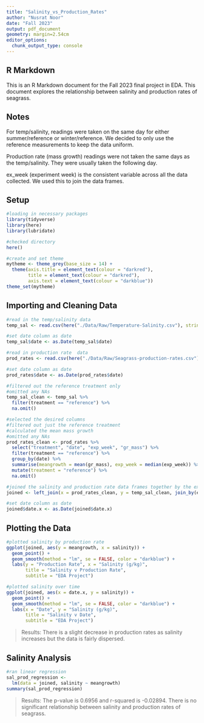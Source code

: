 ```yaml
---
title: "Salinity_vs_Production_Rates"
author: "Nusrat Noor"
date: "Fall 2023"
output: pdf_document
geometry: margin=2.54cm
editor_options: 
  chunk_output_type: console
---
```


## R Markdown

This is an R Markdown document for the Fall 2023 final project in EDA. This document explores the relationship between salinity and production rates of seagrass.

## Notes

For temp/salinity, readings were taken on the same day for either summer/reference or winter/reference. We decided to only use the reference measurements to keep the data uniform.

Production rate (mass growth) readings were not taken the same days as the temp/salinity. They were usually taken the following day.

ex_week (experiment week) is the consistent variable across all the data collected. We used this to join the data frames. 

## Setup

```r
#loading in necessary packages
library(tidyverse)
library(here)
library(lubridate)

#checked directory
here()

#create and set theme
mytheme <- theme_grey(base_size = 14) +
  theme(axis.title = element_text(colour = "darkred"),
        title = element_text(colour = "darkred"),
        axis.text = element_text(colour = "darkblue"))
theme_set(mytheme)
```

## Importing and Cleaning Data

```r
#read in the temp/salinity data
temp_sal <- read.csv(here("./Data/Raw/Temperature-Salinity.csv"), stringsAsFactors = TRUE)

#set date column as date
temp_sal$date <- as.Date(temp_sal$date)

#read in production rate  data
prod_rates <- read.csv(here("./Data/Raw/Seagrass-production-rates.csv"), stringsAsFactors = TRUE)

#set date column as date
prod_rates$date <- as.Date(prod_rates$date)
```

```r
#filtered out the reference treatment only
#omitted any NAs
temp_sal_clean <- temp_sal %>%
  filter(treatment == "reference") %>%
  na.omit()

#selected the desired columns 
#filtered out just the reference treatment
#calculated the mean mass growth
#omitted any NAs
prod_rates_clean <- prod_rates %>%
  select("treatment", "date", "exp_week", "gr_mass") %>%
  filter(treatment == "reference") %>%
  group_by(date) %>%
  summarise(meangrowth = mean(gr_mass), exp_week = median(exp_week)) %>%
  mutate(treatment = "reference") %>%
  na.omit()
```

```r
#joined the salinity and production rate data frames together by the experiment week
joined <- left_join(x = prod_rates_clean, y = temp_sal_clean, join_by(exp_week ==exp_week, treatment ==treatment))

#set date column as date
joined$date.x <- as.Date(joined$date.x)
```

## Plotting the Data

```r
#plotted salinity by production rate
ggplot(joined, aes(y = meangrowth, x = salinity)) +
  geom_point() +
  geom_smooth(method = "lm", se = FALSE, color = "darkblue") +
  labs(y = "Production Rate", x = "Salinity (g/kg)", 
       title = "Salinity v Production Rate",
       subtitle = "EDA Project")

#plotted salinity over time
ggplot(joined, aes(x = date.x, y = salinity)) +
  geom_point() +
  geom_smooth(method = "lm", se = FALSE, color = "darkblue") +
  labs(x = "Date", y = "Salinity (g/kg)", 
       title = "Salinity v Date", 
       subtitle = "EDA Project")
```
> Results: There is a  slight decrease in production rates as salinity increases but the data is fairly dispersed.

## Salinity Analysis

```r
#ran linear regression
sal_prod_regression <- 
  lm(data = joined, salinity ~ meangrowth)
summary(sal_prod_regression)
```
> Results: The p-value is 0.6956 and r-squared is -0.02894. There is no significant relationship between salinity and production rates of seagrass. 